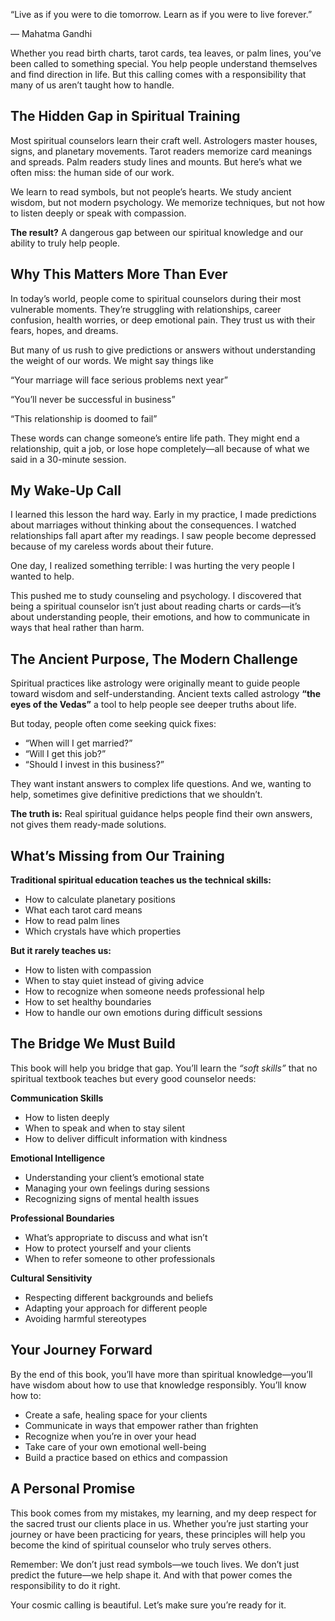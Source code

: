 <!-- ## Introduction -->

::: {.pull-quote}

"Live as if you were to die tomorrow.
Learn as if you were to live forever."

— Mahatma Gandhi
:::

Whether you read birth charts, tarot cards, tea leaves, or palm lines, you've been called to something special. You help people understand themselves and find direction in life. But this calling comes with a responsibility that many of us aren't taught how to handle.

## **The Hidden Gap in Spiritual Training**

Most spiritual counselors learn their craft well. Astrologers master houses, signs, and planetary movements. Tarot readers memorize card meanings and spreads. Palm readers study lines and mounts. But here's what we often miss: the human side of our work.

We learn to read symbols, but not people's hearts. We study ancient wisdom, but not modern psychology. We memorize techniques, but not how to listen deeply or speak with compassion.

::: {.highlight-box}
**The result?** A dangerous gap between our spiritual knowledge and our ability to truly help people.
:::

## **Why This Matters More Than Ever**

In today's world, people come to spiritual counselors during their most vulnerable moments. They're struggling with relationships, career confusion, health worries, or deep emotional pain. They trust us with their fears, hopes, and dreams.

But many of us rush to give predictions or answers without understanding the weight of our words. We might say things like 

::: {.warning-box}
"Your marriage will face serious problems next year"

"You'll never be successful in business"

"This relationship is doomed to fail"
:::

These words can change someone's entire life path. They might end a relationship, quit a job, or lose hope completely—all because of what we said in a 30-minute session.

## **My Wake-Up Call**

I learned this lesson the hard way. Early in my practice, I made predictions about marriages without thinking about the consequences. I watched relationships fall apart after my readings. I saw people become depressed because of my careless words about their future.

One day, I realized something terrible: I was hurting the very people I wanted to help.

This pushed me to study counseling and psychology. I discovered that being a spiritual counselor isn't just about reading charts or cards—it's about understanding people, their emotions, and how to communicate in ways that heal rather than harm.

## **The Ancient Purpose, The Modern Challenge**

Spiritual practices like astrology were originally meant to guide people toward wisdom and self-understanding. Ancient texts called astrology **"the eyes of the Vedas"** a tool to help people see deeper truths about life.

But today, people often come seeking quick fixes:

- "When will I get married?"
- "Will I get this job?"
- "Should I invest in this business?"

They want instant answers to complex life questions. And we, wanting to help, sometimes give definitive predictions that we shouldn't.

::: {.key-insight}
**The truth is:** Real spiritual guidance helps people find their own answers, not gives them ready-made solutions.
:::

## **What's Missing from Our Training**

::: {.comparison-box}
**Traditional spiritual education teaches us the technical skills:**

- How to calculate planetary positions
- What each tarot card means
- How to read palm lines
- Which crystals have which properties

**But it rarely teaches us:**

- How to listen with compassion
- When to stay quiet instead of giving advice
- How to recognize when someone needs professional help
- How to set healthy boundaries
- How to handle our own emotions during difficult sessions
:::

## **The Bridge We Must Build**

This book will help you bridge that gap. You'll learn the *"soft skills"* that no spiritual textbook teaches but every good counselor needs:

::: {.skills-grid}
::: {.skill-box}
**Communication Skills**

- How to listen deeply
- When to speak and when to stay silent
- How to deliver difficult information with kindness
:::

::: {.skill-box}
**Emotional Intelligence**

- Understanding your client's emotional state
- Managing your own feelings during sessions
- Recognizing signs of mental health issues
:::

::: {.skill-box}
**Professional Boundaries**

- What's appropriate to discuss and what isn't
- How to protect yourself and your clients
- When to refer someone to other professionals
:::

::: {.skill-box}
**Cultural Sensitivity**

- Respecting different backgrounds and beliefs
- Adapting your approach for different people
- Avoiding harmful stereotypes
:::
:::


## **Your Journey Forward**

By the end of this book, you'll have more than spiritual knowledge—you'll have wisdom about how to use that knowledge responsibly. You'll know how to:

- Create a safe, healing space for your clients
- Communicate in ways that empower rather than frighten
- Recognize when you're in over your head
- Take care of your own emotional well-being
- Build a practice based on ethics and compassion

## **A Personal Promise**

This book comes from my mistakes, my learning, and my deep respect for the sacred trust our clients place in us. Whether you're just starting your journey or have been practicing for years, these principles will help you become the kind of spiritual counselor who truly serves others.

Remember: We don't just read symbols—we touch lives. We don't just predict the future—we help shape it. And with that power comes the responsibility to do it right.

Your cosmic calling is beautiful. Let's make sure you're ready for it.
